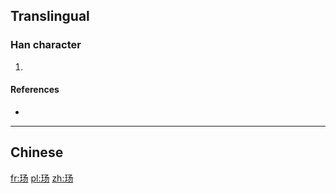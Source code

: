 {{also|瑒}}
==Translingual==

===Han character===
{{Han char|rn=96|rad=玉|as=03|sn=7|four=|canj=MGNSH}}

# {{defn|Han|sort=玉03}}

====References====
* {{Han ref|kx=0727.251|hdz=21102.161|uh=739A|ud=29594}}

----

==Chinese==
{{zh-see|瑒}}

[[fr:玚]]
[[pl:玚]]
[[zh:玚]]